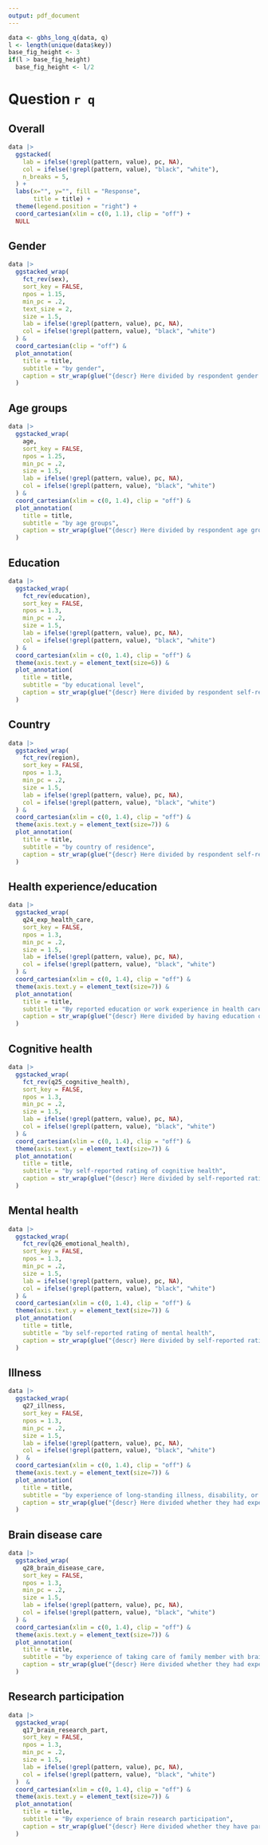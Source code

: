 ```yaml
---
output: pdf_document
---
```

```r
data <- gbhs_long_q(data, q)
l <- length(unique(data$key))
base_fig_height <- 3
if(l > base_fig_height)
  base_fig_height <- l/2
```

# Question `r q`

## Overall


```r
data |> 
  ggstacked( 
    lab = ifelse(!grepl(pattern, value), pc, NA),
    col = ifelse(!grepl(pattern, value), "black", "white"),
    n_breaks = 5,
  ) +
  labs(x="", y="", fill = "Response",
       title = title) +
  theme(legend.position = "right") +
  coord_cartesian(xlim = c(0, 1.1), clip = "off") +
  NULL
```

## Gender

```r
data |> 
  ggstacked_wrap(
    fct_rev(sex),
    sort_key = FALSE,
    npos = 1.15, 
    min_pc = .2,
    text_size = 2,
    size = 1.5,
    lab = ifelse(!grepl(pattern, value), pc, NA),
    col = ifelse(!grepl(pattern, value), "black", "white")
  ) &
  coord_cartesian(clip = "off") &
  plot_annotation(
    title = title,
    subtitle = "by gender",
    caption = str_wrap(glue("{descr} Here divided by respondent gender. Categories with less than 20% of the responses do not have percentages shown. Subplots are ordereded by total rated importance across all groups.  The number of male and female respondents differ between subplots due to missing answers."), params$chr_width)
  )
```


## Age groups
```r
data |> 
  ggstacked_wrap(
    age,
    sort_key = FALSE,
    npos = 1.25, 
    min_pc = .2,
    size = 1.5,
    lab = ifelse(!grepl(pattern, value), pc, NA),
    col = ifelse(!grepl(pattern, value), "black", "white")
  ) &
  coord_cartesian(xlim = c(0, 1.4), clip = "off") &
  plot_annotation(
    title = title,
    subtitle = "by age groups",
    caption = str_wrap(glue("{descr} Here divided by respondent age group. Categories with less than 20% of the responses do not have percentages shown. Subplots are ordered by total rated importance across all groups"), params$chr_width)
  )
```

## Education

```r
data |> 
  ggstacked_wrap(
    fct_rev(education),
    sort_key = FALSE,
    npos = 1.3, 
    min_pc = .2,
    size = 1.5,
    lab = ifelse(!grepl(pattern, value), pc, NA),
    col = ifelse(!grepl(pattern, value), "black", "white")
  ) &
  coord_cartesian(xlim = c(0, 1.4), clip = "off") &
  theme(axis.text.y = element_text(size=6)) &
  plot_annotation(
    title = title,
    subtitle = "by educational level",
    caption = str_wrap(glue("{descr} Here divided by respondent self-reported education level. Categories with less than 20% of the responses do not have percentages shown. Subplots are ordered by total rated importance across all groups"), params$chr_width)
  )
```

## Country

```r
data |> 
  ggstacked_wrap(
    fct_rev(region),
    sort_key = FALSE,
    npos = 1.3, 
    min_pc = .2,
    size = 1.5,
    lab = ifelse(!grepl(pattern, value), pc, NA),
    col = ifelse(!grepl(pattern, value), "black", "white")
  ) &
  coord_cartesian(xlim = c(0, 1.4), clip = "off") &
  theme(axis.text.y = element_text(size=7)) &
  plot_annotation(
    title = title,
    subtitle = "by country of residence",
    caption = str_wrap(glue("{descr} Here divided by respondent self-reported country of residence, showing the {params$country_n} with the most responses while all other countries are represented in 'Other'. Categories with less than 20% of the responses do not have percentages shown. Subplots are ordered by total rated importance across all groups"), params$chr_width)
  )
```

## Health experience/education

```r
data |> 
  ggstacked_wrap(
    q24_exp_health_care,
    sort_key = FALSE,
    npos = 1.3, 
    min_pc = .2,
    size = 1.5,
    lab = ifelse(!grepl(pattern, value), pc, NA),
    col = ifelse(!grepl(pattern, value), "black", "white")
  ) &
  coord_cartesian(xlim = c(0, 1.4), clip = "off") &
  theme(axis.text.y = element_text(size=7)) &
  plot_annotation(
    title = title,
    subtitle = "By reported education or work experience in health care",
    caption = str_wrap(glue("{descr} Here divided by having education or work experience in health care. Categories with less than 20% of the responses do not have percentages shown."), params$chr_width)
  )
```


## Cognitive health 

```r
data |> 
  ggstacked_wrap(
    fct_rev(q25_cognitive_health),
    sort_key = FALSE,
    npos = 1.3, 
    min_pc = .2,
    size = 1.5,
    lab = ifelse(!grepl(pattern, value), pc, NA),
    col = ifelse(!grepl(pattern, value), "black", "white")
  ) &
  coord_cartesian(xlim = c(0, 1.4), clip = "off") &
  theme(axis.text.y = element_text(size=7)) &
  plot_annotation(
    title = title,
    subtitle = "by self-reported rating of cognitive health",
    caption = str_wrap(glue("{descr} Here divided by self-reported rating of cognitive health. Categories with less than 20% of the responses do not have percentages shown."), params$chr_width)
  )

```

## Mental health

```r
data |> 
  ggstacked_wrap(
    fct_rev(q26_emotional_health),
    sort_key = FALSE,
    npos = 1.3, 
    min_pc = .2,
    size = 1.5,
    lab = ifelse(!grepl(pattern, value), pc, NA),
    col = ifelse(!grepl(pattern, value), "black", "white")
  ) &
  coord_cartesian(xlim = c(0, 1.4), clip = "off") &
  theme(axis.text.y = element_text(size=7)) &
  plot_annotation(
    title = title,
    subtitle = "by self-reported rating of mental health",
    caption = str_wrap(glue("{descr} Here divided by self-reported rating of mental health. Categories with less than 20% of the responses do not have percentages shown."), params$chr_width)
  )

```

## Illness

```r
data |> 
  ggstacked_wrap(
    q27_illness,
    sort_key = FALSE,
    npos = 1.3, 
    min_pc = .2,
    size = 1.5,
    lab = ifelse(!grepl(pattern, value), pc, NA),
    col = ifelse(!grepl(pattern, value), "black", "white")
  )  &
  coord_cartesian(xlim = c(0, 1.4), clip = "off") &
  theme(axis.text.y = element_text(size=7)) &
  plot_annotation(
    title = title,
    subtitle = "by experience of long-standing illness, disability, or health problem",
    caption = str_wrap(glue("{descr} Here divided whether they had experience with long-standing illness, disability, or health problem. Categories with less than 20% of the responses do not have percentages shown."), params$chr_width)
  )
```

## Brain disease care

```r
data |> 
  ggstacked_wrap(
    q28_brain_disease_care,
    sort_key = FALSE,
    npos = 1.3, 
    min_pc = .2,
    size = 1.5,
    lab = ifelse(!grepl(pattern, value), pc, NA),
    col = ifelse(!grepl(pattern, value), "black", "white")
  ) &
  coord_cartesian(xlim = c(0, 1.4), clip = "off") &
  theme(axis.text.y = element_text(size=7)) &
  plot_annotation(
    title = title,
    subtitle = "by experience of taking care of family member with brain disease",
    caption = str_wrap(glue("{descr} Here divided whether they had experience with looking after a member of family with brain disease. Categories with less than 20% of the responses do not have percentages shown."), params$chr_width)
  )
```

## Research participation

```r
data |> 
  ggstacked_wrap(
    q17_brain_research_part,
    sort_key = FALSE,
    npos = 1.3, 
    min_pc = .2,
    size = 1.5,
    lab = ifelse(!grepl(pattern, value), pc, NA),
    col = ifelse(!grepl(pattern, value), "black", "white")
  )  &
  coord_cartesian(xlim = c(0, 1.4), clip = "off") &
  theme(axis.text.y = element_text(size=7)) &
  plot_annotation(
    title = title,
    subtitle = "By experience of brain research participation",
    caption = str_wrap(glue("{descr} Here divided whether they have participated in brain research projects. Categories with less than 20% of the responses do not have percentages shown."), params$chr_width)
  )
```
